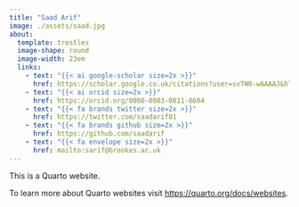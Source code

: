 ```yaml
---
title: "Saad Arif"
image: ./assets/saad.jpg
about: 
  template: trestles
  image-shape: round
  image-width: 23em
  links:
    - text: "{{< ai google-scholar size=2x >}}"
      href: https://scholar.google.co.uk/citations?user=svTW0-wAAAAJ&hl=en
    - text: "{{< ai orcid size=2x >}}"
      href: https://orcid.org/0000-0003-0811-8604
    - text: "{{< fa brands twitter size=2x >}}"
      href: https://twitter.com/saadarif81
    - text: "{{< fa brands github size=2x >}}"
      href: https://github.com/saadarif
    - text: "{{< fa envelope size=2x >}}"
      href: mailto:sarif@brookes.ac.uk
---
```


This is a Quarto website.

To learn more about Quarto websites visit <https://quarto.org/docs/websites>.
